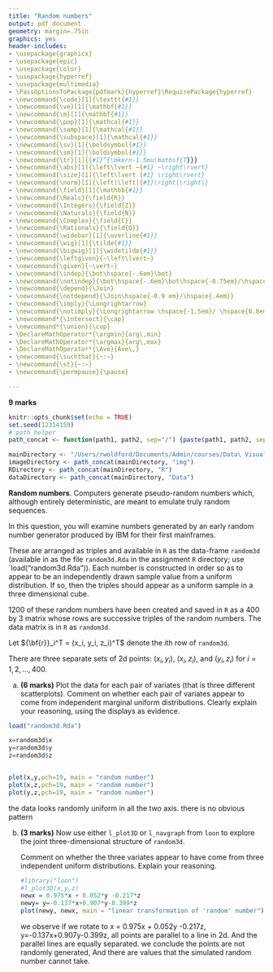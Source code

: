 ```yaml
---
title: "Random numbers"
output: pdf_document
geometry: margin=.75in
graphics: yes
header-includes:
- \usepackage{graphicx}
- \usepackage{epic}
- \usepackage{color}
- \usepackage{hyperref}
- \usepackage{multimedia}
- \PassOptionsToPackage{pdfmark}{hyperref}\RequirePackage{hyperref}
- \newcommand{\code}[1]{\texttt{#1}}
- \newcommand{\ve}[1]{\mathbf{#1}}
- \newcommand{\m}[1]{\mathbf{#1}}
- \newcommand{\pop}[1]{\mathcal{#1}}
- \newcommand{\samp}[1]{\mathcal{#1}}
- \newcommand{\subspace}[1]{\mathcal{#1}}
- \newcommand{\sv}[1]{\boldsymbol{#1}}
- \newcommand{\sm}[1]{\boldsymbol{#1}}
- \newcommand{\tr}[1]{{#1}^{\mkern-1.5mu\mathsf{T}}}
- \newcommand{\abs}[1]{\left\lvert ~{#1} ~\right\rvert}
- \newcommand{\size}[1]{\left\lvert {#1} \right\rvert}
- \newcommand{\norm}[1]{\left|\left|{#1}\right|\right|}
- \newcommand{\field}[1]{\mathbb{#1}}
- \newcommand{\Reals}{\field{R}}
- \newcommand{\Integers}{\field{Z}}
- \newcommand{\Naturals}{\field{N}}
- \newcommand{\Complex}{\field{C}}
- \newcommand{\Rationals}{\field{Q}}
- \newcommand{\widebar}[1]{\overline{#1}}
- \newcommand{\wig}[1]{\tilde{#1}}
- \newcommand{\bigwig}[1]{\widetilde{#1}}
- \newcommand{\leftgiven}{~\left\lvert~}
- \newcommand{\given}{~\vert~}
- \newcommand{\indep}{\bot\hspace{-.6em}\bot}
- \newcommand{\notindep}{\bot\hspace{-.6em}\bot\hspace{-0.75em}/\hspace{.4em}}
- \newcommand{\depend}{\Join}
- \newcommand{\notdepend}{\Join\hspace{-0.9 em}/\hspace{.4em}}
- \newcommand{\imply}{\Longrightarrow}
- \newcommand{\notimply}{\Longrightarrow \hspace{-1.5em}/ \hspace{0.8em}}
- \newcommand*{\intersect}{\cap}
- \newcommand*{\union}{\cup}
- \DeclareMathOperator*{\argmin}{arg\,min}
- \DeclareMathOperator*{\argmax}{arg\,max}
- \DeclareMathOperator*{\Ave}{Ave\,}
- \newcommand{\suchthat}{~:~}
- \newcommand{\st}{~:~} 
- \newcommand{\permpause}{\pause}

---
```


**9 marks**

```r
knitr::opts_chunk$set(echo = TRUE)
set.seed(12314159)
# path helper
path_concat <- function(path1, path2, sep="/") {paste(path1, path2, sep = sep)}

mainDirectory <- "/Users/rwoldford/Documents/Admin/courses/Data\ Visualization/Assignments/Winter19/Assignment\ 5"
imageDirectory <- path_concat(mainDirectory, "img")
RDirectory <- path_concat(mainDirectory, "R")
dataDirectory <- path_concat(mainDirectory, "Data")
```

**Random numbers**.  Computers generate pseudo-random numbers which, although entirely deterministic, are meant to emulate truly random sequences. 

In this question, you will examine numbers generated by an early random number generator produced by IBM for their first mainframes. 

These are arranged as triples and available in `R` as the data-frame `random3d` (available in as the file `random3d.Rda` in the assignment `R` directory; use `load("random3d.Rda")).  Each number is constructed in order so as  to appear to be an independently drawn sample value from a uniform distribution.  If so, then the triples should appear as a uniform sample in a three dimensional cube.
    
1200 of these random numbers have been created and saved in `R` as a 400 by 3 matrix whose rows are successive triples of the random numbers.  The data matrix is  in `R` as `random3d`.
    
Let ${\bf{r}}_i^T = (x_i, y_i, z_i)^T$  denote the $i$th row of `random3d`.
    
There are three separate sets of 2d points:  $(x_i, y_i)$, $(x_i,  z_i)$, and $( y_i, z_i)$ for $i=1,2, \ldots, 400$.  

a.  **(6 marks)**  Plot the data for each pair of variates (that is three different scatterplots).  Comment on whether  each pair of variates appear to come from independent marginal uniform distributions. Clearly explain your reasoning, using the displays as evidence. 
```r
load("random3d.Rda")

x=random3d$x
y=random3d$y
z=random3d$z


plot(x,y,pch=19, main = "random number")
plot(x,z,pch=19, main = "random number")
plot(y,z,pch=19, main = "random number")
```
the data looks randomly uniform in all the two axis. there is no obvious pattern

b. **(3 marks)**  Now use either `l_plot3D` or `l_navgraph` from `loon` to explore the joint three-dimensional structure of `random3d`.
    
    Comment on whether the three variates appear to have come from three independent uniform distributions.  Explain your reasoning.
    
    ```r
    #library("loon")
    #l_plot3D(x,y,z)
    newx = 0.975*x + 0.052*y -0.217*z
    newy= y=-0.137*x+0.907*y-0.399*z
    plot(newy, newx, main = "linear transformation of 'random' number")
    ```
    we observe if we rotate to x = 0.975x + 0.052y -0.217z, y=-0.137x+0.907y-0.399z, all points are parallel to a line in 2d. And the parallel lines are equally separated. we conclude the points are not randomly generated, And there are values that the simulated random number cannot take.